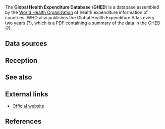 The '''Global Health Expenditure Database''' ('''GHED''') is a database assembled by the [[World Health Organization]] of health expenditure information of countries. WHO also publishes the Global Health Expenditure Atlas every two years (?), which is a PDF containing a summary of the data in the GHED (?).

==Data sources==

==Reception==

==See also==

==External links==

* [http://www.who.int/health-accounts/ghed/en/ Official website]

==References==

{{reflist|30em}}

